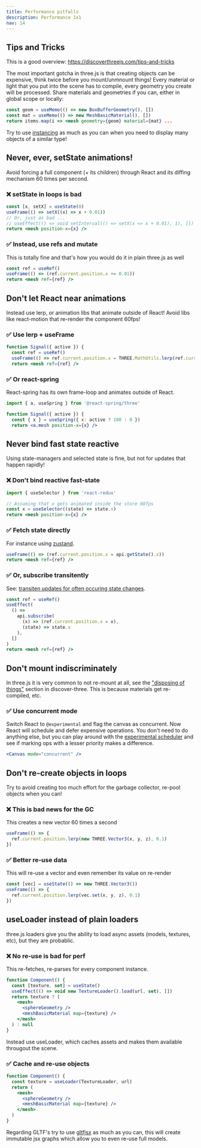 ```yaml
---
title: Performance pitfalls
description: Performance 1x1
nav: 14
---
```


## Tips and Tricks

This is a good overview: https://discoverthreejs.com/tips-and-tricks

The most important gotcha in three.js is that creating objects can be expensive, think twice before you mount/unmnount things! Every material or light that you put into the scene has to compile, every geometry you create will be processed. Share materials and geometries if you can, either in global scope or locally:

```jsx
const geom = useMemo(() => new BoxBufferGeometry(), [])
const mat = useMemo(() => new MeshBasicMaterial(), [])
return items.map(i => <mesh geometry={geom} material={mat} ...
```

Try to use [instancing](https://codesandbox.io/s/r3f-instanced-colors-8fo01) as much as you can when you need to display many objects of a similar type!

## Never, ever, setState animations!

Avoid forcing a full component (+ its children) through React and its diffing mechanism 60 times per second.

### ❌ setState in loops is bad

```jsx
const [x, setX] = useState(0)
useFrame(() => setX((x) => x + 0.01))
// Or, just as bad ...
// useEffect(() => void setInterval(() => setX(x => x + 0.01), 1), [])
return <mesh position-x={x} />
```

### ✅ Instead, use refs and mutate

This is totally fine and that's how you would do it in plain three.js as well

```jsx
const ref = useRef()
useFrame(() => (ref.current.position.x += 0.01))
return <mesh ref={ref} />
```

## Don't let React near animations

Instead use lerp, or animation libs that animate outside of React! Avoid libs like react-motion that re-render the component 60fps!

### ✅ Use lerp + useFrame

```jsx
function Signal({ active }) {
  const ref = useRef()
  useFrame(() => ref.current.position.x = THREE.MathUtils.lerp(ref.current.position.x, active ? 100 : 0, 0.1))
  return <mesh ref={ref} />
```

### ✅ Or react-spring

React-spring has its own frame-loop and animates outside of React.

```jsx
import { a, useSpring } from '@react-spring/three'

function Signal({ active }) {
  const { x } = useSpring({ x: active ? 100 : 0 })
  return <a.mesh position-x={x} />
```

## Never bind fast state reactive

Using state-managers and selected state is fine, but not for updates that happen rapidly!

### ❌ Don't bind reactive fast-state

```jsx
import { useSelector } from 'react-redux'

// Assuming that x gets animated inside the store 60fps
const x = useSelector((state) => state.x)
return <mesh position-x={x} />
```

### ✅ Fetch state directly

For instance using [zustand](https://github.com/react-spring/zustand).

```jsx
useFrame(() => (ref.current.position.x = api.getState().x))
return <mesh ref={ref} />
```

### ✅ Or, subscribe transitently

See: [transiten updates for often occuring state changes](https://github.com/react-spring/zustand#transient-updates-for-often-occuring-state-changes).

```jsx
const ref = useRef()
useEffect(
  () =>
    api.subscribe(
      (x) => (ref.current.position.x = x),
      (state) => state.x
    ),
  []
)
return <mesh ref={ref} />
```

## Don't mount indiscriminately

In three.js it is very common to not re-mount at all, see the ["disposing of things"](https://discoverthreejs.com/tips-and-tricks/) section in discover-three. This is because materials get re-compiled, etc.

### ✅ Use concurrent mode

Switch React to `@experimental` and flag the canvas as concurrent. Now React will schedule and defer expensive operations. You don't need to do anything else, but you can play around with the [experimental scheduler](https://github.com/drcmda/scheduler-test) and see if marking ops with a lesser priority makes a difference.

```jsx
<Canvas mode="concurrent" />
```

## Don't re-create objects in loops

Try to avoid creating too much effort for the garbage collector, re-pool objects when you can!

### ❌ This is bad news for the GC

This creates a new vector 60 times a second

```jsx
useFrame(() => {
  ref.current.position.lerp(new THREE.Vector3(x, y, z), 0.1)
})
```

### ✅ Better re-use data

This will re-use a vector and even remember its value on re-render

```jsx
const [vec] = useState(() => new THREE.Vector3())
useFrame(() => {
  ref.current.position.lerp(vec.set(x, y, z), 0.1)
})
```

## useLoader instead of plain loaders

three.js loaders give you the ability to load async assets (models, textures, etc), but they are probablic.

### ❌ No re-use is bad for perf

This re-fetches, re-parses for every component instance.

```jsx
function Component() {
  const [texture, set] = useState()
  useEffect(() => void new TextureLoader().load(url, set), [])
  return texture ? (
    <mesh>
      <sphereGeometry />
      <meshBasicMaterial map={texture} />
    </mesh>
  ) : null
}
```

Instead use useLoader, which caches assets and makes them available througout the scene.

### ✅ Cache and re-use objects

```jsx
function Component() {
  const texture = useLoader(TextureLoader, url)
  return (
    <mesh>
      <sphereGeometry />
      <meshBasicMaterial map={texture} />
    </mesh>
  )
}
```

Regarding GLTF's try to use [gltfjsx](https://github.com/pmndrs/gltfjsx) as much as you can, this will create immutable jsx graphs which allow you to even re-use full models.
